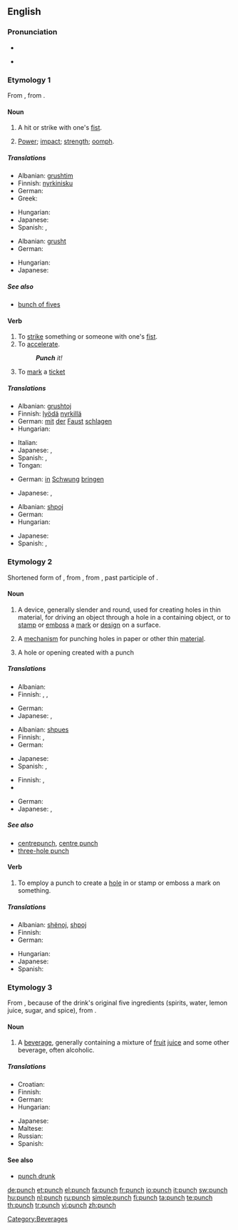 ==English==
{{wikipedia}}

===Pronunciation===
* {{audio|en-us-punch.ogg|Audio (US)}}

* {{rhymes|ʌntʃ}}

===Etymology 1===
From {{etyl|fro|en}} {{term|ponchonner||to punch|lang=fro}}, from {{term|ponchon||pointed tool|lang=fro}}.

====Noun====
{{en-noun|punches|-}}

# {{countable}} A hit or strike with one's [[fist]].
# {{uncountable}} [[power|Power]]; [[impact]]; [[strength]]; [[oomph]].

=====Translations=====
{{trans-top|hit or strike with one's fist}}
* Albanian: [[grushtim]]
* Finnish: [[nyrkinisku]]
* German: {{t-|de|Faustschlag|m}}
* Greek: {{t+|el|μπουνιά}}
{{trans-mid}}
* Hungarian: {{t+|hu|ütés}}
* Japanese: {{t-|ja|殴打|tr=ōda}}
* Spanish: {{t+|es|puñetazo|m}},  {{t-|es|puñete|m}}
{{trans-bottom}}

{{trans-top|power; impact; strength; oomph}}
* Albanian: [[grusht]]
* German: {{t+|de|Schwung|m}}
{{trans-mid}}
* Hungarian: {{t+|hu|energia}}
* Japanese: {{t-|ja|勢い|tr=ikioi}}
{{trans-bottom}}

=====See also=====
* [[bunch of fives]]

====Verb====
{{en-verb|punches|punching|punched|punched}}

# To [[strike]] something or someone with one's [[fist]].
# To [[accelerate]].
#: '''''Punch''' it!''
# To [[mark]] a [[ticket]]

=====Translations=====
{{trans-top|To strike something or someone with one's fist}}
* Albanian: [[grushtoj]]
* Finnish: [[lyödä]] [[nyrkillä]]
* German: [[mit]] [[der]] [[Faust]] [[schlagen]]
* Hungarian: {{t+|hu|üt}}
{{trans-mid}}
* Italian: {{t-|it|dare un pugno}}
* Japanese: {{qualifier|colloquial}} {{t-|ja|殴る|tr=naguru}}, {{qualifier|literal}} {{t|ja|殴打する|tr=ōdasuru}}
* Spanish: {{t-|es|punzonar}},  {{t|es|dar un puñetazo}}
* Tongan: {{tø|to|hoka|xs=Tongan}}
{{trans-bottom}}

{{trans-top|To accelerate}}
* German: [[in]] [[Schwung]] [[bringen]]
{{trans-mid}}
* Japanese: {{t|ja|加速する|tr=kasokusuru}}, {{t|ja|勢いをつける|tr=ikioi o tsukeru}}
{{trans-bottom}}

{{trans-top|to mark a ticket}}
* Albanian: [[shpoj]]
* German: {{t|de|abstempeln}}
* Hungarian: {{t-|hu|lyukaszt}}
{{trans-mid}}
* Japanese: {{t|ja|パンチする|tr=panchi suru}}
* Spanish: {{t+|es|picar}}, {{t-|es|taladrar}}
{{trans-bottom}}

===Etymology 2===
Shortened form of {{term|puncheon|lang=en}}, from {{etyl|fro|en}} {{term|ponchon||pointed tool|lang=fro}}, from {{etyl|la|en}} {{term|punctus|lang=la}}, past participle of {{term|pungere||to prick|lang=la}}.

====Noun====
{{en-noun|es}}

# {{countable}} A device, generally slender and round, used for creating holes in thin material, for driving an object through a hole in a containing object, or to [[stamp]] or [[emboss]] a [[mark]] or [[design]] on a surface.
# {{countable}} A [[mechanism]] for punching holes in paper or other thin [[material]].
# {{countable}} A hole or opening created with a punch

=====Translations=====
{{trans-top|device for creating holes in thin material}}
* Albanian: {{t+|sq|bularës|xs=Albanian}}
* Finnish: {{t-|fi|lävistin}}, {{t|fi|rei'ittäjä}}, {{t-|fi|rei'itin}}
{{trans-mid}}
* German: {{t+|de|Lochzange|f}}
* Japanese: {{t|ja|穴開け器|tr=anaakeki}}, {{t|ja|パンチ|tr=panchi}}
{{trans-bottom}}

{{trans-top|mechanism for punching holes in paper}}
* Albanian: [[shpues]]
* Finnish: {{t|fi|rei'ittäjä}}, {{t-|fi|rei'itin}}
* German: {{t+|de|Locher|m}}
{{trans-mid}}
* Japanese: {{t|ja|穴開け|tr=anaake}}
* Spanish: {{t-|es|sacabocado|m}},  {{t|es|perforadora|f}}
{{trans-bottom}}

{{trans-top|hole or opening created with a punch}}
* Finnish: {{t+|fi|reikä}}, {{t+|fi|läpi}}
* {{trreq|French}}
{{trans-mid}}
* German: {{t-|de|Lochung|f}}
* Japanese: {{t+|ja|穴|tr=ana}}, {{qualifier|literal}} {{t|ja|穿孔|tr=senkō}}
{{trans-bottom}}

=====See also=====
* [[centrepunch]], [[centre punch]]
* [[three-hole punch]]

====Verb====
{{en-verb|punches|punching|punched|punched}}

# To employ a punch to create a [[hole]] in or stamp or emboss a mark on something.

=====Translations=====
{{trans-top|To employ a punch to create a hole}}
* Albanian: [[shënoj]], [[shpoj]]
* Finnish: {{t+|fi|rei'ittää}}
* German: {{t-|de|lochen}}
{{trans-mid}}
* Hungarian: {{t-|hu|lyukaszt}}
* Japanese: {{t|ja|パンチする}}
* Spanish: {{t+|es|perforar}}
{{trans-bottom}}

===Etymology 3===
From {{etyl|hi|en}} {{term|sc=Deva|पाँच||five|tr=pāñć|lang=hi}}, because of the drink's original five ingredients (spirits, water, lemon juice, sugar, and spice), from {{etyl|sa|en}} {{term|sc=Deva|पञ्चन्|tr=páñcan|lang=sa}}.

====Noun====
{{en-noun|-}}

# {{uncountable}} A [[beverage]], generally containing a mixture of [[fruit]] [[juice]] and some other beverage, often alcoholic.

=====Translations=====
{{trans-top|beverage}}
* Croatian: {{t-|hr|punč|m}}
* Finnish: {{t-|fi|booli}}
* German: {{t-|de|Punsch|m}}
* Hungarian: {{t-|hu|puncs}}
{{trans-mid}}
* Japanese: {{t|ja|パンチ|tr=panchi}}
* Maltese: {{t|mt|panċ|m|xs=Maltese}}
* Russian: {{t|ru|пунш|m}}
* Spanish: {{t+|es|ponche|m}}
{{trans-bottom}}

====See also====
* [[punch drunk]]

[[Category:Beverages]]

[[de:punch]]
[[et:punch]]
[[el:punch]]
[[fa:punch]]
[[fr:punch]]
[[io:punch]]
[[it:punch]]
[[sw:punch]]
[[hu:punch]]
[[nl:punch]]
[[ru:punch]]
[[simple:punch]]
[[fi:punch]]
[[ta:punch]]
[[te:punch]]
[[th:punch]]
[[tr:punch]]
[[vi:punch]]
[[zh:punch]]